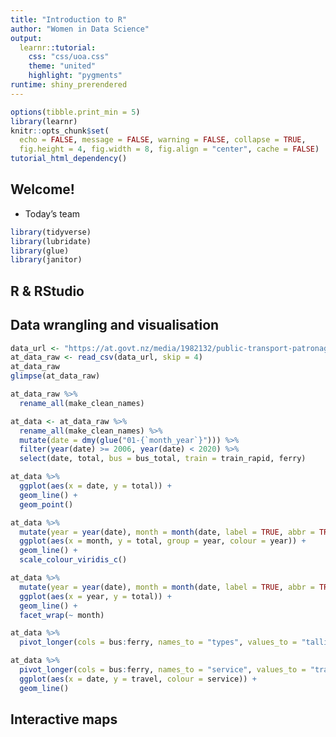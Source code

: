 ```yaml
---
title: "Introduction to R"
author: "Women in Data Science"
output: 
  learnr::tutorial:
    css: "css/uoa.css"
    theme: "united"
    highlight: "pygments"
runtime: shiny_prerendered
---
```


```r
options(tibble.print_min = 5)
library(learnr)
knitr::opts_chunk$set(
  echo = FALSE, message = FALSE, warning = FALSE, collapse = TRUE,
  fig.height = 4, fig.width = 8, fig.align = "center", cache = FALSE)
tutorial_html_dependency()
```

## Welcome!

* Today's team

```r
library(tidyverse)
library(lubridate)
library(glue)
library(janitor)
```

## R & RStudio

## Data wrangling and visualisation

```r
data_url <- "https://at.govt.nz/media/1982132/public-transport-patronage-data-january-2020.csv"
at_data_raw <- read_csv(data_url, skip = 4)
at_data_raw
glimpse(at_data_raw)
```

```r
at_data_raw %>% 
  rename_all(make_clean_names)
```

```r
at_data <- at_data_raw %>% 
  rename_all(make_clean_names) %>% 
  mutate(date = dmy(glue("01-{`month_year`}"))) %>%
  filter(year(date) >= 2006, year(date) < 2020) %>%
  select(date, total, bus = bus_total, train = train_rapid, ferry)
```

```r
at_data %>% 
  ggplot(aes(x = date, y = total)) +
  geom_line() +
  geom_point()
```

```r
at_data %>% 
  mutate(year = year(date), month = month(date, label = TRUE, abbr = TRUE)) %>% 
  ggplot(aes(x = month, y = total, group = year, colour = year)) +
  geom_line() +
  scale_colour_viridis_c()
```

```r
at_data %>% 
  mutate(year = year(date), month = month(date, label = TRUE, abbr = TRUE)) %>% 
  ggplot(aes(x = year, y = total)) +
  geom_line() +
  facet_wrap(~ month)
```

```r
at_data %>% 
  pivot_longer(cols = bus:ferry, names_to = "types", values_to = "tallies")
```

```r
at_data %>% 
  pivot_longer(cols = bus:ferry, names_to = "service", values_to = "travel") %>% 
  ggplot(aes(x = date, y = travel, colour = service)) +
  geom_line()
```

## Interactive maps
